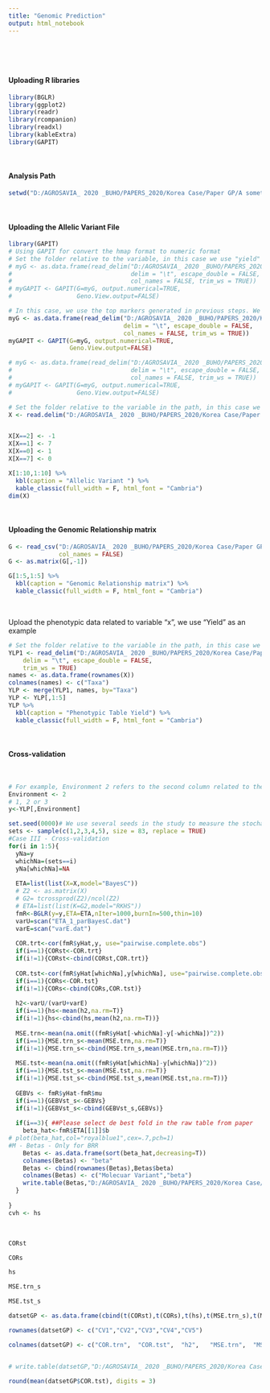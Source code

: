---
title: "Genomic Prediction"
output: html_notebook
---

&nbsp;


&nbsp;

#### Uploading R libraries

```{r}
library(BGLR)
library(ggplot2)
library(readr)
library(rcompanion)
library(readxl)
library(kableExtra)
library(GAPIT)
```

&nbsp;

#### Analysis Path

```{r}
setwd("D:/AGROSAVIA_ 2020 _BUHO/PAPERS_2020/Korea Case/Paper GP/A someter/American Naturalist/Scripts/Genomic Prediction")
```

&nbsp;

#### Uploading the Allelic Variant File 

```{r}
library(GAPIT)
# Using GAPIT for convert the hmap format to numeric format
# Set the folder relative to the variable, in this case we use "yield" as an example. Explore the folders: "NP" (number of pods), "NS" (average number of seeds per pod), "BS" (seed weight), and "VB" (vegetative biomass )
# myG <- as.data.frame(read_delim("D:/AGROSAVIA_ 2020 _BUHO/PAPERS_2020/Korea Case/Paper GP/Genotype/Yield/Yield_KKNimp.hmp.txt",
#                                 delim = "\t", escape_double = FALSE,
#                                 col_names = FALSE, trim_ws = TRUE))
# myGAPIT <- GAPIT(G=myG, output.numerical=TRUE,
#                  Geno.View.output=FALSE)

# In this case, we use the top markers generated in previous steps. We use the example of 1,000 markers, but there are between 25 top markers and up to 10,000 top markers available (in the path ./Genotype/"variable", in this case "Yield")
myG <- as.data.frame(read_delim("D:/AGROSAVIA_ 2020 _BUHO/PAPERS_2020/Korea Case/Paper GP/A someter/American Naturalist/Scripts/Genomic Prediction/1000_YLP_Turipana.hmp.txt",
                                delim = "\t", escape_double = FALSE,
                                col_names = FALSE, trim_ws = TRUE))
myGAPIT <- GAPIT(G=myG, output.numerical=TRUE,
                 Geno.View.output=FALSE)

# myG <- as.data.frame(read_delim("D:/AGROSAVIA_ 2020 _BUHO/PAPERS_2020/Korea Case/Paper GP/Genotype/Yield/Yield_GWAS_KKNimp.hmp.txt",
#                                 delim = "\t", escape_double = FALSE,
#                                 col_names = FALSE, trim_ws = TRUE))
# myGAPIT <- GAPIT(G=myG, output.numerical=TRUE,
#                  Geno.View.output=FALSE)

```

```{r}
# Set the folder relative to the variable in the path, in this case we use the folder "yield" as an example. Explore the folders: "NP" (number of pods), "NS" (average number of seeds per pod), "BS" (seed weight), and "VB" (vegetative biomass )
X <- read.delim("D:/AGROSAVIA_ 2020 _BUHO/PAPERS_2020/Korea Case/Paper GP/A someter/American Naturalist/Scripts/Genomic Prediction/GAPIT.Genotype.Numerical.txt", row.names=1)


X[X==2] <- -1
X[X==1] <- 7
X[X==0] <- 1
X[X==7] <- 0

X[1:10,1:10] %>%
  kbl(caption = "Allelic Variant ") %>%
  kable_classic(full_width = F, html_font = "Cambria")
dim(X)
```

&nbsp;

#### Uploading the Genomic Relationship matrix
```{r include=FALSE} 
G <- read_csv("D:/AGROSAVIA_ 2020 _BUHO/PAPERS_2020/Korea Case/Paper GP/A someter/American Naturalist/Scripts/Genomic Prediction/GAPIT.Kin.VanRaden.csv", 
              col_names = FALSE)
G <- as.matrix(G[,-1])
```

```{r}
G[1:5,1:5] %>%
  kbl(caption = "Genomic Relationship matrix") %>%
  kable_classic(full_width = F, html_font = "Cambria")
```

&nbsp;

Upload the phenotypic data related to variable "x", we use "Yield" as an example
```{r}
# Set the folder relative to the variable in the path, in this case we use the folder "yield" as an example. Explore the folders: "NP" (number of pods), "NS" (average number of seeds per pod), "BS" (seed weight), and "VB" (vegetative biomass )
YLP1 <- read_delim("D:/AGROSAVIA_ 2020 _BUHO/PAPERS_2020/Korea Case/Paper GP/A someter/American Naturalist/Scripts/Genomic Prediction/Index_YLP_Kolfaci.txt", 
    delim = "\t", escape_double = FALSE, 
    trim_ws = TRUE)
names <- as.data.frame(rownames(X))
colnames(names) <- c("Taxa")
YLP <- merge(YLP1, names, by="Taxa")
YLP <- YLP[,1:5]
YLP %>%
  kbl(caption = "Phenotypic Table Yield") %>%
  kable_classic(full_width = F, html_font = "Cambria")
```


&nbsp;

#### Cross-validation

&nbsp;

```{r}
# For example, Environment 2 refers to the second column related to the environment 'Motilonia'.
Environment <- 2
# 1, 2 or 3
y<-YLP[,Environment]
```

```{r}
set.seed(0000)# We use several seeds in the study to measure the stochastic outputs
sets <- sample(c(1,2,3,4,5), size = 83, replace = TRUE)
#Case III - Cross-validation 
for(i in 1:5){
  yNa=y
  whichNa=(sets==i)
  yNa[whichNa]=NA
  
  ETA=list(list(X=X,model="BayesC"))
  # Z2 <- as.matrix(X)
  # G2= tcrossprod(Z2)/ncol(Z2)
  # ETA=list(list(K=G2,model="RKHS"))
  fmR<-BGLR(y=y,ETA=ETA,nIter=1000,burnIn=500,thin=10)
  varU=scan("ETA_1_parBayesC.dat")
  varE=scan("varE.dat")
  
  COR.trt<-cor(fmR$yHat,y, use="pairwise.complete.obs")
  if(i==1){CORst<-COR.trt}
  if(i!=1){CORst<-cbind(CORst,COR.trt)}
  
  COR.tst<-cor(fmR$yHat[whichNa],y[whichNa], use="pairwise.complete.obs")
  if(i==1){CORs<-COR.tst}
  if(i!=1){CORs<-cbind(CORs,COR.tst)}
  
  h2<-varU/(varU+varE)
  if(i==1){hs<-mean(h2,na.rm=T)}
  if(i!=1){hs<-cbind(hs,mean(h2,na.rm=T))}
  
  MSE.trn<-mean(na.omit((fmR$yHat[-whichNa]-y[-whichNa])^2))
  if(i==1){MSE.trn_s<-mean(MSE.trn,na.rm=T)}
  if(i!=1){MSE.trn_s<-cbind(MSE.trn_s,mean(MSE.trn,na.rm=T))}
  
  MSE.tst<-mean(na.omit((fmR$yHat[whichNa]-y[whichNa])^2))
  if(i==1){MSE.tst_s<-mean(MSE.tst,na.rm=T)}
  if(i!=1){MSE.tst_s<-cbind(MSE.tst_s,mean(MSE.tst,na.rm=T))}
  
  GEBVs <- fmR$yHat-fmR$mu
  if(i==1){GEBVst_s<-GEBVs}
  if(i!=1){GEBVst_s<-cbind(GEBVst_s,GEBVs)}
  
  if(i==3){ ##Please select de best fold in the raw table from paper
    beta_hat<-fmR$ETA[[1]]$b
# plot(beta_hat,col="royalblue1",cex=.7,pch=1)
#M - Betas - Only for BRR
    Betas <- as.data.frame(sort(beta_hat,decreasing=T))
    colnames(Betas) <- "beta"
    Betas <- cbind(rownames(Betas),Betas$beta)
    colnames(Betas) <- c("Molecuar Variant","beta")
    write.table(Betas,"D:/AGROSAVIA_ 2020 _BUHO/PAPERS_2020/Korea Case/Paper GP/SNP Saturation/Betas.csv", row.names = FALSE, sep = "\t")
  }
  
}
cvh <- hs


```


&nbsp;

```{r}

CORst

CORs

hs

MSE.trn_s

MSE.tst_s

datsetGP <- as.data.frame(cbind(t(CORst),t(CORs),t(hs),t(MSE.trn_s),t(MSE.tst_s)))

rownames(datsetGP) <- c("CV1","CV2","CV3","CV4","CV5")

colnames(datsetGP) <- c("COR.trn",	"COR.tst",	"h2",	"MSE.trn",	"MSE.tst")


# write.table(datsetGP,"D:/AGROSAVIA_ 2020 _BUHO/PAPERS_2020/Korea Case/Paper GP/SNP Saturation/datsetGP.csv", row.names = FALSE, sep = "\t")
```

```{r}
round(mean(datsetGP$COR.tst), digits = 3)
```

